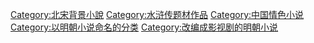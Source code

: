 [[Category:北宋背景小說|Category:北宋背景小說]]
[[Category:水浒传题材作品|Category:水浒传题材作品]]
[[Category:中国情色小说|Category:中国情色小说]]
[[Category:以明朝小说命名的分类|Category:以明朝小说命名的分类]]
[[Category:改编成影视剧的明朝小说|Category:改编成影视剧的明朝小说]]